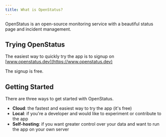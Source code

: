 ```yaml
---
title: What is OpenStatus?
---
```


OpenStatus is an open-source monitoring service with a beautiful status page and
incident management.

## Trying OpenStatus

The easiest way to quickly try the app is to signup on
[www.openstatus.dev](https://www.openstatus.dev)

The signup is free.

## Getting Started

There are three ways to get started with OpenStatus.

- **Cloud**: the fastest and easiest way to try the app (it's free)
- **Local**: if you're a developer and would like to experiment or contribute to
  the app
- **Self-hosting**: if you want greater control over your data and want to run
  the app on your own server
